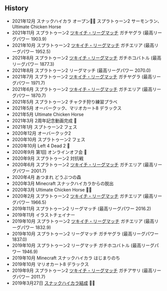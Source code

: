 ## History

* 2021年12月 スナックハイカラ オープン🍻✨ スプラトゥーン2 サーモンラン、Ultimate Chicken Horse
* 2021年11月 スプラトゥーン2 [ツキイチ・リーグマッチ](https://twitter.com/SplatoonJP/status/1458359544875208704?s=20) ガチヤグラ (最高リーグパワー 1903.9)
* 2021年10月 スプラトゥーン2 [ツキイチ・リーグマッチ](https://twitter.com/SplatoonJP/status/1446400747814412292?s=20) ガチエリア (最高リーグパワー 1952.5)
* 2021年8月 スプラトゥーン2 [ツキイチ・リーグマッチ](https://twitter.com/SplatoonJP/status/1424656970003406850?s=20) ガチホコバトル (最高リーグパワー 1877.3)
* 2021年8月 スプラトゥーン2 リーグマッチ (最高リーグパワー 2070.0)
* 2021年7月 スプラトゥーン2 [ツキイチ・リーグマッチ](https://twitter.com/SplatoonJP/status/1413415395751567362?s=20) ガチヤグラ (最高リーグパワー 1971.7)
* 2021年6月 スプラトゥーン2 [ツキイチ・リーグマッチ](https://twitter.com/SplatoonJP/status/1402551815388999683?s=20) ガチエリア (最高リーグパワー 1870.7)
* 2021年5月 スプラトゥーン2 チャクチ狩り練習プラベ
* 2021年5月 オーバークック、マリオカート8 デラックス
* 2021年5月 Ultimate Chicken Horse
* 2021年3月 2周年記念動画完成 🎉 
* 2021年1月 スプトゥーン2 フェス
* 2020年12月 オーバークック2
* 2020年10月 スプラトゥーン2 フェス
* 2020年10月 Left 4 Dead 2 🧟
* 2020年9月 第1回 オンラインオフ会 🍻
* 2020年9月 スプラトゥーン2 対抗戦
* 2020年6月 スプラトゥーン2 [ツキイチ・リーグマッチ](https://twitter.com/SplatoonJP/status/1269911290857820160?s=20) ガチエリア (最高リーグパワー 2001.7)
* 2020年4月 あつまれ どうぶつの森
* 2020年3月 Minecraft スナックハイカラからの脱出
* 2020年3月 Ultimate Chicken Horse 🐔🐴
* 2020年2月 スプラトゥーン2 [ツキイチ・リーグマッチ](https://twitter.com/SplatoonJP/status/1224263671729266688?s=20) ガチエリア (最高リーグパワー 1966.5)
* 2019年11月 スプラトゥーン2 リーグマッチ (最高リーグパワー 2016.2)
* 2019年11月 イラストチェイナー
* 2019年10月 スプラトゥーン2 [ツキイチ・リーグマッチ](https://twitter.com/SplatoonJP/status/1179330589402501122?s=20) ガチエリア (最高リーグパワー 1832.9)
* 2019年10月 スプラトゥーン2 リーグマッチ ガチヤグラ (最高リーグパワー 1837.0)
* 2019年10月 スプラトゥーン2 リーグマッチ ガチホコバトル (最高リーグパワー 1946.9)
* 2019年10月 Minecraft スナックハイカラ はじまりのち
* 2019年10月 マリオカート8 デラックス
* 2019年9月 スプラトゥーン2 [ツキイチ・リーグマッチ](https://twitter.com/SplatoonJP/status/1168812167417622528?s=20) ガチアサリ (最高リーグパワー 2011.7)
* 2019年3月27日 [スナックハイカラ結成](https://twitter.com/_mochi0/status/1109054824006377472) 🍾✨